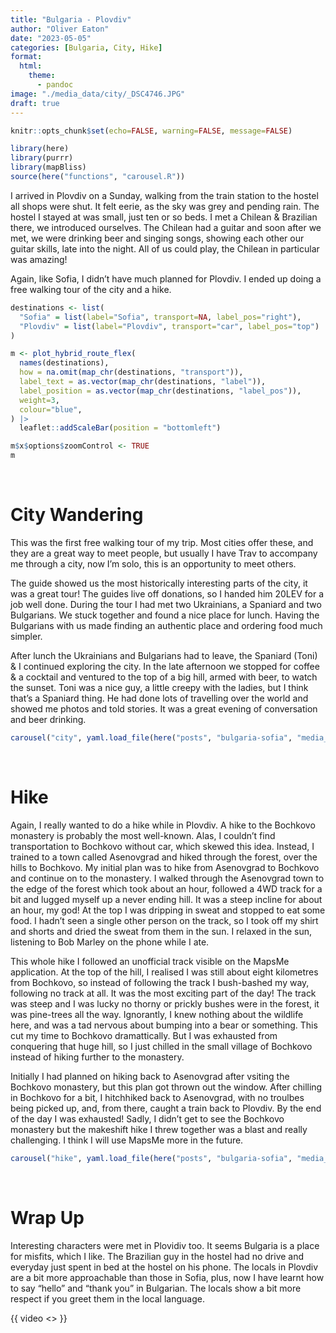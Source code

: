 ```yaml
---
title: "Bulgaria - Plovdiv"
author: "Oliver Eaton"
date: "2023-05-05"
categories: [Bulgaria, City, Hike]
format: 
  html:
    theme: 
      - pandoc
image: "./media_data/city/_DSC4746.JPG"
draft: true
---
```


```r
knitr::opts_chunk$set(echo=FALSE, warning=FALSE, message=FALSE)
```

```r
library(here)
library(purrr)
library(mapBliss)
source(here("functions", "carousel.R"))
```

I arrived in Plovdiv on a Sunday, walking from the train station to the hostel all shops were shut. It felt eerie, as the sky was grey and pending rain. The hostel I stayed at was small, just ten or so beds. I met a Chilean & Brazilian there, we introduced ourselves. The Chilean had a guitar and soon after we met, we were drinking beer and singing songs, showing each other our guitar skills, late into the night. All of us could play, the Chilean in particular was amazing!

Again, like Sofia, I didn't have much planned for Plovdiv. I ended up doing a free walking tour of the city and a hike.

```r
destinations <- list(
  "Sofia" = list(label="Sofia", transport=NA, label_pos="right"),
  "Plovdiv" = list(label="Plovdiv", transport="car", label_pos="top")
)

m <- plot_hybrid_route_flex(
  names(destinations),
  how = na.omit(map_chr(destinations, "transport")),
  label_text = as.vector(map_chr(destinations, "label")),
  label_position = as.vector(map_chr(destinations, "label_pos")),
  weight=3,
  colour="blue",
) |>
  leaflet::addScaleBar(position = "bottomleft")

m$x$options$zoomControl <- TRUE
m
```

<br>

# City Wandering

This was the first free walking tour of my trip. Most cities offer these, and they are a great way to meet people, but usually I have Trav to accompany me through a city, now I'm solo, this is an opportunity to meet others.

The guide showed us the most historically interesting parts of the city, it was a great tour! The guides live off donations, so I handed him 20LEV for a job well done. During the tour I had met two Ukrainians, a Spaniard and two Bulgarians. We stuck together and found a nice place for lunch. Having the Bulgarians with us made finding an authentic place and ordering food much simpler.

After lunch the Ukrainians and Bulgarians had to leave, the Spaniard (Toni) & I continued exploring the city. In the late afternoon we stopped for coffee & a cocktail and ventured to the top of a big hill, armed with beer, to watch the sunset. Toni was a nice guy, a little creepy with the ladies, but I think that's a Spaniard thing. He had done lots of travelling over the world and showed me photos and told stories. It was a great evening of conversation and beer drinking.

```r
carousel("city", yaml.load_file(here("posts", "bulgaria-sofia", "media_data", "city", "city.yml")))
```

<br>

# Hike

Again, I really wanted to do a hike while in Plovdiv. A hike to the Bochkovo monastery is probably the most well-known. Alas, I couldn't find transportation to Bochkovo without car, which skewed this idea. Instead, I trained to a town called Asenovgrad and hiked through the forest, over the hills to Bochkovo. My initial plan was to hike from Asenovgrad to Bochkovo and continue on to the monastery. I walked through the Asenovgrad town to the edge of the forest which took about an hour, followed a 4WD track for a bit and lugged myself up a never ending hill. It was a steep incline for about an hour, my god! At the top I was dripping in sweat and stopped to eat some food. I hadn't seen a single other person on the track, so I took off my shirt and shorts and dried the sweat from them in the sun. I relaxed in the sun, listening to Bob Marley on the phone while I ate.

This whole hike I followed an unofficial track visible on the MapsMe application. At the top of the hill, I realised I was still about eight kilometres from Bochkovo, so instead of following the track I bush-bashed my way, following no track at all. It was the most exciting part of the day! The track was steep and I was lucky no thorny or prickly bushes were in the forest, it was pine-trees all the way. Ignorantly, I knew nothing about the wildlife here, and was a tad nervous about bumping into a bear or something. This cut my time to Bochkovo dramattically. But I was exhausted from conquering that huge hill, so I just chilled in the small village of Bochkovo instead of hiking further to the monastery.

Initially I had planned on hiking back to Asenovgrad after vsiting the Bochkovo monastery, but this plan got thrown out the window. After chilling in Bochkovo for a bit, I hitchhiked back to Asenovgrad, with no troulbes being picked up, and, from there, caught a train back to Plovdiv. By the end of the day I was exhausted! Sadly, I didn't get to see the Bochkovo monastery but the makeshift hike I threw together was a blast and really challenging. I think I will use MapsMe more in the future.

```r
carousel("hike", yaml.load_file(here("posts", "bulgaria-sofia", "media_data", "hike", "hike.yml")))
```

<br>

# Wrap Up

Interesting characters were met in Plovidiv too. It seems Bulgaria is a place for misfits, which I like. The Brazilian guy in the hostel had no drive and everyday just spent in bed at the hostel on his phone. The locals in Plovdiv are a bit more approachable than those in Sofia, plus, now I have learnt how to say "hello" and "thank you" in Bulgarian. The locals show a bit more respect if you greet them in the local language.

{{ video \<\> }}
